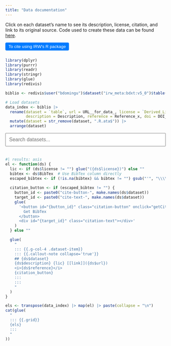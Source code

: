 ```yaml
---
title: "Data documentation"
---
```


Click on each dataset's name to see its description, license, citation, and link to its original source. Code used to create these data can be found [here](https://github.com/ben-domingue/irw/tree/main/data).

```{=html}
<div class="panel-tabset-container">
  <button onclick="toggleTabset()">To cite using IRW's R package</button>
  <div class="panel-tabset" style="display: none;">
    <div class="r-command">
      <p>&gt; <code>irw_save_bibtex("gilbert_meta_48")</code></p>
    </div>
    <div class="bibtex-entry">
      <pre>
@misc{gilbert_meta_48,
  doi = {10.7910/DVN/3SF36J},
  url = {https://dataverse.harvard.edu/citation?persistentId=doi:10.7910/DVN/3SF36J},
  author = {Cárdenas, Sergio and Evans, David K.},
  keywords = {Social Sciences},
  title = {Replication Data for: Parent Training and Child Development at Low Cost? Evidence from a Randomized Field Experiment in Mexico},
  publisher = {Harvard Dataverse},
  year = {2023}
}
      </pre>
    </div>
  </div>
</div>

<style>
/* Style for the toggle button */
.panel-tabset-container button {
  margin-bottom: 10px;
  padding: 5px 10px;
  background-color: #007BFF;
  color: white;
  border: none;
  border-radius: 4px;
  cursor: pointer;
}

.panel-tabset-container button:hover {
  background-color: #0056b3;
}

/* Style for the panel content */
.panel-tabset {
  display: none; /* Hide by default */
  border: 1px solid #ddd;
  padding: 10px;
  border-radius: 4px;
  background: #f9f9f9;
  font-family: 'Courier New', Courier, monospace;
}

/* Style for the R command line */
.r-command {
  margin-bottom: 15px;
  color: #333;
  font-size: 14px;
}

.r-command p {
  margin: 0;
  padding: 5px;
  background-color: #f3f3f3;
  border-left: 3px solid #007BFF;
  font-family: monospace;
}

/* Style for the BibTeX block */
.bibtex-entry pre {
  background-color: #f3f3f3;
  padding: 10px;
  border-radius: 5px;
  border: 1px solid #ccc;
  font-family: monospace;
  font-size: 14px;
  overflow-x: auto;
}
</style>

<script>
  function toggleTabset() {
    const tabset = document.querySelector('.panel-tabset');
    tabset.style.display = (tabset.style.display === 'none' || tabset.style.display === '') ? 'block' : 'none';
  }
</script>

```

```r
library(dplyr)
library(purrr)
library(readr)
library(stringr)
library(glue)
library(redivis)

biblio <- redivis$user("bdomingu")$dataset("irw_meta:bdxt:v5_0")$table("biblio:qahg")$to_tibble()

# Load datasets
data_index <- biblio |>
  rename(dataset = `table`, url = URL__for_data_, license = `Derived_License`,
         description = Description, reference = Reference_x, doi = DOI__for_paper_) |>
  mutate(dataset = str_remove(dataset, ".R.ata$")) |>
  arrange(dataset)
```

```{=html}
<input type="text" id="searchBar" placeholder="Search datasets..." style="width: 100%; padding: 10px; margin-bottom: 20px; font-size: 16px;">
<script>
function searchDatasets() {
  var input = document.getElementById('searchBar');
  var filter = input.value.toLowerCase();
  var items = document.getElementsByClassName('dataset-item');
  
  for (var i = 0; i < items.length; i++) {
    var text = items[i].textContent || items[i].innerText;
    items[i].style.display = text.toLowerCase().indexOf(filter) > -1 ? '' : 'none';
  }
}

function sleep(ms) {
  return new Promise(resolve => setTimeout(resolve, ms));
}

async function getCitation(bibtex, buttonId, targetId) {
  const button = document.getElementById(buttonId);
  button.disabled = true;
  button.textContent = 'Loading...';

  try {
    await sleep(100); // Small delay for UI feedback
    
    const target = document.getElementById(targetId);
    const container = document.createElement('div');
    container.className = 'citation-container';

    const citationText = document.createElement('pre');
    citationText.className = 'citation-pre';
    citationText.textContent = bibtex;

    const copyButton = document.createElement('button');
    copyButton.className = 'copy-button';
    copyButton.innerHTML = '📋 Copy';
    copyButton.onclick = () => {
      navigator.clipboard
        .writeText(bibtex)
        .then(() => {
          copyButton.innerHTML = '✓ Copied!';
          setTimeout(() => (copyButton.innerHTML = '📋 Copy'), 2000);
        })
        .catch(() => (copyButton.innerHTML = '❌ Error'));
    };

    target.innerHTML = '';
    container.appendChild(citationText);
    container.appendChild(copyButton);
    target.appendChild(container);
    target.style.display = 'block';
  } catch (error) {
    console.error('Error displaying citation:', error);
    const target = document.getElementById(targetId);
    target.textContent = 'Error displaying citation. Please try again.';
    target.style.display = 'block';
  } finally {
    button.disabled = false;
    button.textContent = 'Get BibTex';
  }
}

document.getElementById('searchBar').addEventListener('input', searchDatasets);
</script>

<style>
.citation-container {
  position: relative;
  margin-top: 10px;
  padding: 10px;
  background-color: #f5f5f5;
  border-radius: 4px;
  min-height: 50px;
}
.citation-pre {
  font-family: monospace;
  white-space: pre-wrap;
  word-wrap: break-word;
  margin: 0;
  padding: 20px 10px 10px 10px;
  max-width: 100%;
  overflow-x: auto;
}
.copy-button {
  position: absolute;
  top: 5px;
  right: 5px;
  background-color: #ffffff;
  border: 1px solid #dddddd;
  border-radius: 4px;
  padding: 4px 8px;
  cursor: pointer;
  font-size: 12px;
  z-index: 1;
}
.copy-button:hover {
  background-color: #f0f0f0;
}
.citation-button {
  background-color: #007bff;
  color: white;
  border: none;
  padding: 5px 10px;
  border-radius: 4px;
  cursor: pointer;
  margin-top: 10px;
}
.citation-button:disabled {
  background-color: #cccccc;
  cursor: not-allowed;
}
</style>
```

```r
#| results: asis
el <- function(ds) {
  lic <- if (ds$license != "") glue("({ds$license})") else ""
  bibtex <- ds$BibTex  # Use BibTex column directly
  escaped_bibtex <- if (!is.na(bibtex) && bibtex != "") gsub("'", "\\\\'", bibtex) else ""
  
  citation_button <- if (escaped_bibtex != "") {
    button_id <- paste0("cite-button-", make.names(ds$dataset))
    target_id <- paste0("cite-text-", make.names(ds$dataset))
    glue(
      '<button id="{button_id}" class="citation-button" onclick="getCitation(`{escaped_bibtex}`, \'{button_id}\', \'{target_id}\')">
        Get BibTex
      </button>
      <div id="{target_id}" class="citation-text"></div>'
    )
  } else ""

  glue(
    "
    ::: {{.g-col-4 .dataset-item}}
    ::: {{.callout-note collapse='true'}}
    ## {ds$dataset}
    {ds$description} {lic} [[link]]({ds$url})
    <i>{ds$reference}</i>
    {citation_button}
    :::
    :::
    "
  )
}

els <- transpose(data_index) |> map(el) |> paste(collapse = "\n")
cat(glue(
  "
  ::: {{.grid}}
  {els}
  :::
  "
))
```